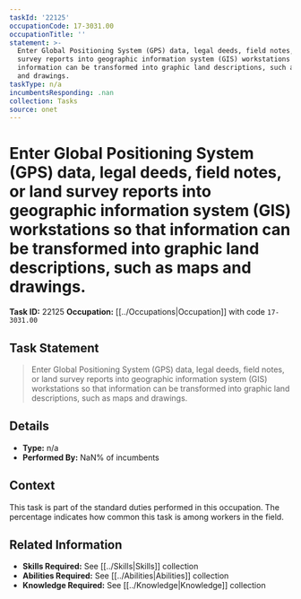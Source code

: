 ```yaml
---
taskId: '22125'
occupationCode: 17-3031.00
occupationTitle: ''
statement: >-
  Enter Global Positioning System (GPS) data, legal deeds, field notes, or land
  survey reports into geographic information system (GIS) workstations so that
  information can be transformed into graphic land descriptions, such as maps
  and drawings.
taskType: n/a
incumbentsResponding: .nan
collection: Tasks
source: onet
---
```

# Enter Global Positioning System (GPS) data, legal deeds, field notes, or land survey reports into geographic information system (GIS) workstations so that information can be transformed into graphic land descriptions, such as maps and drawings.

**Task ID:** 22125
**Occupation:** [[../Occupations|Occupation]] with code `17-3031.00`

## Task Statement

> Enter Global Positioning System (GPS) data, legal deeds, field notes, or land survey reports into geographic information system (GIS) workstations so that information can be transformed into graphic land descriptions, such as maps and drawings.

## Details

- **Type:** n/a
- **Performed By:** NaN% of incumbents

## Context

This task is part of the standard duties performed in this occupation. The percentage indicates how common this task is among workers in the field.

## Related Information

- **Skills Required:** See [[../Skills|Skills]] collection
- **Abilities Required:** See [[../Abilities|Abilities]] collection
- **Knowledge Required:** See [[../Knowledge|Knowledge]] collection
